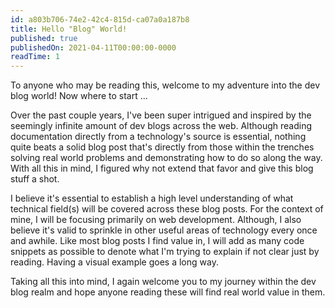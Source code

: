 ```yaml
---
id: a803b706-74e2-42c4-815d-ca07a0a187b8
title: Hello "Blog" World!
published: true
publishedOn: 2021-04-11T00:00:00-0000
readTime: 1
---
```


To anyone who may be reading this, welcome to my adventure into the dev blog
world! Now where to start ...

<Spacer />

Over the past couple years, I&apos;ve been super intrigued and inspired by the
seemingly infinite amount of dev blogs across the web. Although reading
documentation directly from a technology&apos;s source is essential, nothing
quite beats a solid blog post that&apos;s directly from those within the
trenches solving <FancyText>real world</FancyText> problems and demonstrating
how to do so along the way. With all this in mind, I figured why not extend that
favor and give this blog stuff a shot.

<Spacer />

I believe it&apos;s essential to establish a high level understanding of what
technical field(s) will be covered across these blog posts. For the context of
mine, I will be focusing primarily on <FancyText>web development</FancyText>.
Although, I also believe it&apos;s valid to sprinkle in other useful areas of
technology every once and awhile. Like most blog posts I find value in, I will
add as many code snippets as possible to denote what I&apos;m trying to explain
if not clear just by reading. Having a visual example goes a long way.

<Spacer />

Taking all this into mind, I again welcome you to my journey within the dev blog
realm and hope anyone reading these will find <FancyText>real world</FancyText>
value in them.
